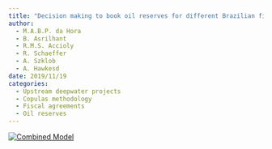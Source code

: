 ```yaml
---
title: "Decision making to book oil reserves for different Brazilian fiscal agreements using dependence structure"
author:
  - M.A.B.P. da Hora
  - B. Asrilhant
  - R.M.S. Accioly
  - R. Schaeffer
  - A. Szklob
  - A. Hawkesd
date: 2019/11/19
categories: 
  - Upstream deepwater projects
  - Copulas methodology
  - Fiscal agreements
  - Oil reserves
---
```


[![Combined Model](images/artigo1.png)](https://www.sciencedirect.com/science/article/pii/S2211467X19300707)
